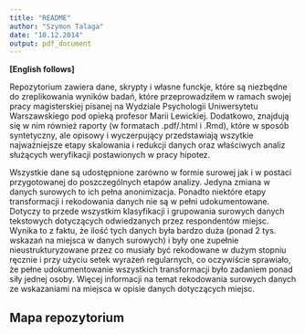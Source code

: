```yaml
---
title: "README"
author: "Szymon Talaga"
date: "10.12.2014"
output: pdf_document
---
```


**[English follows]**

Repozytorium zawiera dane, skrypty i własne funckje, które są niezbędne do zreplikowania wyników badań, które przeprowadziłem w ramach swojej pracy magisterskiej pisanej na Wydziale Psychologii Uniwersytetu Warszawskiego pod opieką profesor Marii Lewickiej. Dodatkowo, znajdują się w nim również raporty (w formatach .pdf/.html i .Rmd), które w sposób syntetyczny, ale opisowy i wyczerpujący przedstawiają wszytkie najważniejsze etapy skalowania i redukcji danych oraz właściwych analiz służących weryfikacji postawionych w pracy hipotez.

Wszystkie dane są udostępnione zarówno w formie surowej jak i w postaci przygotowanej do poszczególnych etapów analizy. Jedyna zmiana w danych surowych to ich pełna anonimizacja. Ponadto niektóre etapy transformacji i rekodowania danych nie są w pełni udokumentowane. Dotyczy to przede wszystkim klasyfikacji i grupowania surowych danych tekstowych dotyczących odwiedzanych przez respondentów miejsc. Wynika to z faktu, że ilość tych danych była bardzo duża (ponad 2 tys. wskazań na miejsca w danych surowych) i były one zupełnie nieustrukturyzowane przez co musiały być rekodowane w dużym stopniu ręcznie i przy użyciu setek wyrażeń regularnych, co oczywiście sprawiało, że pełne udokumentowanie wszystkich transformacji było zadaniem ponad siły jednej osoby. Więcej informacji na temat rekodowania surowych danych ze wskazaniami na miejsca w opisie danych dotyczących miejsc.

Mapa repozytorium
----------------------